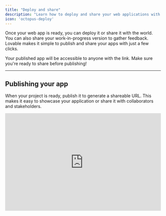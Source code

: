 ```yaml
---
title: "Deploy and share"
description: "Learn how to deploy and share your web applications with Lovable"
icon: 'octopus-deploy'
---
```


Once your web app is ready, you can deploy it or share it with the world. You can also share your work-in-progress version to gather feedback. Lovable makes it simple to publish and share your apps with just a few clicks.&#x20;

<Tip>
  Your published app will be accessible to anyone with the link. Make sure
  you're ready to share before publishing!
</Tip>

***

## Publishing your app

When your project is ready, publish it to generate a shareable URL. This makes it easy to showcase your application or share it with collaborators and stakeholders.

<iframe width="100%" height="315" src="https://www.youtube.com/embed/GFtWVXkZDTw" title="YouTube video player" frameborder="0" allow="accelerometer; autoplay; clipboard-write; encrypted-media; gyroscope; picture-in-picture" allowfullscreen />

To publish your web app, in the top right corner of the editor view, click on the **Share** button. This button looks like a globe icon.

<Frame>
  <img src="/assets/share-icon.png" alt="Share icon in Lovable" />
</Frame>

After clicking the **Share** button, a dialog will appear with options to publish your application. Click the green **Publish** button to start the deployment process. During this time, the button will display **Publishing**.

<Frame>
  <video autoPlay controls loop muted>
    <source src="/assets/videos/video-publish-republish.mp4" type="video/mp4" />
  </video>
</Frame>

Once the deployment is complete, the dialog will show the published address with a **Republish** button for future updates.

Your application is now live, and you can access it at the provided link.

<Note>
  1. The publishing process typically takes less than a minute. You'll receive a
     notification once it's complete.

  2. We've added an option in the project settings to show or hide the Lovable badge on your deployed app. You can customize this setting before publishing.
</Note>

***

## Previewing your app

Previewing your app allows you to preview and share your work-in-progress updates without fully deploying them.

<Info>
  **Use previewing for iterative development**

  Previewing is very handy as it allows you and others to view the latest changes without affecting the live, published version of your application.

  We've noticed users using it for iterative development and getting real-time feedback, as well as for collaborative reviews and testing before final deployment.
</Info>

Within the same **Share** dialog described earlier, you'll see a **Preview** section with a link to view or share your work-in-progress updates.

The preview link is generated instantly and can be shared with team members for feedback.

<Frame>
  <img src="/assets/share-preview.png" alt="Sharing your work-in-progress" />
</Frame>

## Replace the image that appears when you share your project

To replace the image that appears when you share your project there are two approaches. The first one involves simply prompting the AI to do this, whilst attaching the desired image to the message.

<Note>
  **Example prompt**

  You can upload the image directly into the prompt, by for example copy and pasting it. This ensures the system recognizes the correct image without needing an external link.

  ```
  Can you change the image that appears when the site is shared on social media platforms to the one above?
  ```
</Note>

The second one requires that you connect your project to Github and then update the corresponding file.

1. Click on **Edit code** in your project(top right)

2. Connect your project to GitHub if you haven’t already. You can follow our [guide to connect your project](https://docs.lovable.dev/integrations/git-integration).

3. Open the repository for your project, navigate to the `public` folder, and locate the file `og-image.png`.

4. Delete the `og-image.png` file and upload your desired image in its place.

5. Rename your new image to `og-image.png`.

6. Redeploy your project to apply the changes.
